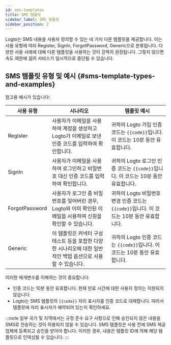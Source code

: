 ```yaml
---
id: sms-templates
title: SMS 템플릿
sidebar_label: SMS 템플릿
sidebar_position: 2
---
```


Logto는 SMS 내용을 사용자 정의할 수 있는 네 가지 다른 템플릿을 제공합니다. 이는 사용 유형에 따라 Register, SignIn, ForgotPassword, Generic으로 분류됩니다. 다양한 사용 사례에 대해 다른 템플릿을 사용하는 것이 강력히 권장됩니다. 그렇지 않으면 속도 제한에 걸려 서비스가 일시적으로 중단될 수 있습니다.

## SMS 템플릿 유형 및 예시 \{#sms-template-types-and-examples}

참고용 예시가 있습니다:

| 사용 유형      | 시나리오                                                                                                      | 템플릿 예시                                                                              |
| -------------- | ------------------------------------------------------------------------------------------------------------- | ---------------------------------------------------------------------------------------- |
| Register       | 사용자가 이메일을 사용하여 계정을 생성하고 Logto가 이메일로 보낸 인증 코드를 입력하여 확인합니다.             | 귀하의 Logto 가입 인증 코드는 `{{code}}`입니다. 이 코드는 10분 동안 유효합니다.          |
| SignIn         | 사용자가 이메일을 사용하여 로그인하고 비밀번호 대신 인증 코드를 입력하여 확인합니다.                          | 귀하의 Logto 로그인 인증 코드는 `{{code}}`입니다. 이 코드는 10분 동안 유효합니다.        |
| ForgotPassword | 사용자가 로그인 중 비밀번호를 잊어버린 경우, Logto와 이미 확인된 이메일을 사용하여 신원을 확인할 수 있습니다. | 귀하의 Logto 비밀번호 변경 인증 코드는 `{{code}}`입니다. 이 코드는 10분 동안 유효합니다. |
| Generic        | 이 템플릿은 커넥터 구성 테스트 등을 포함한 다양한 시나리오에 대한 일반적인 백업 옵션으로 사용할 수 있습니다.  | 귀하의 Logto 인증 코드는 `{{code}}`입니다. 이 코드는 10분 동안 유효합니다.               |

이러한 매개변수를 이해하는 것이 중요합니다:

- 인증 코드는 10분 동안 유효합니다. 현재 만료 시간에 대한 사용자 정의는 지원되지 않습니다.
- Logto는 SMS 템플릿의 `{{code}}` 자리 표시자를 인증 코드로 대체합니다. 따라서 템플릿에 자리 표시자가 예약되어 있는지 확인하세요.

:::note
일부 국가 및 지역에서는 규정 준수 요구 사항으로 인해 승인되지 않은 내용을 SMS로 전송하는 것이 허용되지 않을 수 있습니다. SMS 템플릿은 사용 전에 SMS 제공업체에 등록되고 승인을 받아야 합니다. 이러한 경우, 내용은 템플릿 ID에 의해 해당 템플릿으로 인덱싱될 수 있습니다.
:::
